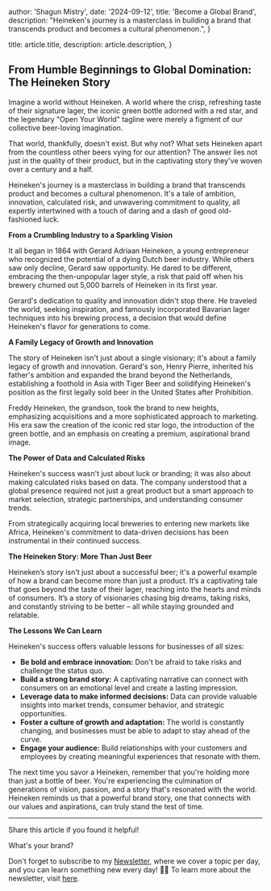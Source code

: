 
  author: 'Shagun Mistry',
  date: '2024-09-12',
  title: 'Become a Global Brand',
  description:
    "Heineken's journey is a masterclass in building a brand that transcends product and becomes a cultural phenomenon.",
}

  title: article.title,
  description: article.description,
}


## From Humble Beginnings to Global Domination: The Heineken Story

Imagine a world without Heineken. A world where the crisp, refreshing taste of their signature lager, the iconic green bottle adorned with a red star, and the legendary "Open Your World" tagline were merely a figment of our collective beer-loving imagination.

That world, thankfully, doesn't exist. But why not? What sets Heineken apart from the countless other beers vying for our attention? The answer lies not just in the quality of their product, but in the captivating story they've woven over a century and a half.

Heineken's journey is a masterclass in building a brand that transcends product and becomes a cultural phenomenon. It's a tale of ambition, innovation, calculated risk, and unwavering commitment to quality, all expertly intertwined with a touch of daring and a dash of good old-fashioned luck.

**From a Crumbling Industry to a Sparkling Vision**

It all began in 1864 with Gerard Adriaan Heineken, a young entrepreneur who recognized the potential of a dying Dutch beer industry. While others saw only decline, Gerard saw opportunity. He dared to be different, embracing the then-unpopular lager style, a risk that paid off when his brewery churned out 5,000 barrels of Heineken in its first year.

Gerard's dedication to quality and innovation didn't stop there. He traveled the world, seeking inspiration, and famously incorporated Bavarian lager techniques into his brewing process, a decision that would define Heineken's flavor for generations to come.

**A Family Legacy of Growth and Innovation**

The story of Heineken isn't just about a single visionary; it's about a family legacy of growth and innovation. Gerard's son, Henry Pierre, inherited his father's ambition and expanded the brand beyond the Netherlands, establishing a foothold in Asia with Tiger Beer and solidifying Heineken's position as the first legally sold beer in the United States after Prohibition.

Freddy Heineken, the grandson, took the brand to new heights, emphasizing acquisitions and a more sophisticated approach to marketing. His era saw the creation of the iconic red star logo, the introduction of the green bottle, and an emphasis on creating a premium, aspirational brand image.

**The Power of Data and Calculated Risks**

Heineken's success wasn't just about luck or branding; it was also about making calculated risks based on data. The company understood that a global presence required not just a great product but a smart approach to market selection, strategic partnerships, and understanding consumer trends.

From strategically acquiring local breweries to entering new markets like Africa, Heineken's commitment to data-driven decisions has been instrumental in their continued success.

**The Heineken Story: More Than Just Beer**

Heineken’s story isn't just about a successful beer; it's a powerful example of how a brand can become more than just a product.  It’s a captivating tale that goes beyond the taste of their lager, reaching into the hearts and minds of consumers. It’s a story of visionaries chasing big dreams, taking risks, and constantly striving to be better – all while staying grounded and relatable.

**The Lessons We Can Learn**

Heineken's success offers valuable lessons for businesses of all sizes:

- **Be bold and embrace innovation:** Don't be afraid to take risks and challenge the status quo.
- **Build a strong brand story:** A captivating narrative can connect with consumers on an emotional level and create a lasting impression.
- **Leverage data to make informed decisions:** Data can provide valuable insights into market trends, consumer behavior, and strategic opportunities.
- **Foster a culture of growth and adaptation:** The world is constantly changing, and businesses must be able to adapt to stay ahead of the curve.
- **Engage your audience:** Build relationships with your customers and employees by creating meaningful experiences that resonate with them.

The next time you savor a Heineken, remember that you're holding more than just a bottle of beer. You're experiencing the culmination of generations of vision, passion, and a story that's resonated with the world.  Heineken reminds us that a powerful brand story, one that connects with our values and aspirations,  can truly stand the test of time.

---

Share this article if you found it helpful!

What's your brand?

Don't forget to subscribe to my [Newsletter](https://shaguns-newsletter.beehiiv.com/subscribe), where we cover a topic per day, and you can learn something new every day! 💌🚀
To learn more about the newsletter, visit [here](https://www.linkedin.com/pulse/newsletter-someone-many-interests-shagun-mistry-lev9c/?trackingId=gFSo70wbQw%2BvG7dMgl53jg%3D%3D).
